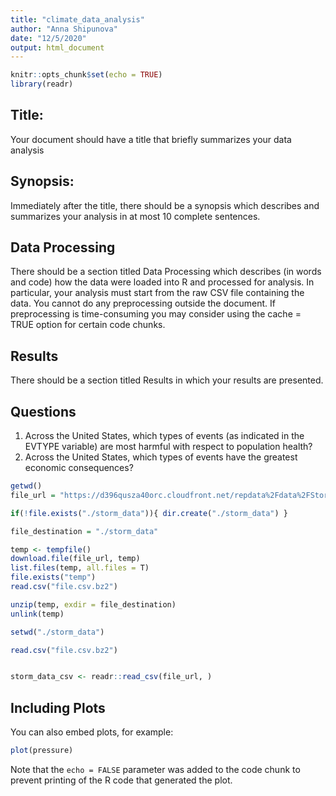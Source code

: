 ```yaml
---
title: "climate_data_analysis"
author: "Anna Shipunova"
date: "12/5/2020"
output: html_document
---
```


```r
knitr::opts_chunk$set(echo = TRUE)
library(readr)

```

## Title:   
Your document should have a title that briefly summarizes your data analysis

## Synopsis:  
Immediately after the title, there should be a synopsis which describes and summarizes your analysis in at most 10 complete sentences.

## Data Processing  
There should be a section titled Data Processing which describes (in words and code) how the data were loaded into R and processed for analysis. In particular, your analysis must start from the raw CSV file containing the data. You cannot do any preprocessing outside the document. If preprocessing is time-consuming you may consider using the \color{red}{\verb|cache = TRUE|}cache = TRUE option for certain code chunks.

## Results  
There should be a section titled Results in which your results are presented.

## Questions

1. Across the United States, which types of events (as indicated in the \color{red}{\verb|EVTYPE|}EVTYPE variable) are most harmful with respect to population health?  
2. Across the United States, which types of events have the greatest economic consequences?


```r
getwd()
file_url = "https://d396qusza40orc.cloudfront.net/repdata%2Fdata%2FStormData.csv.bz2"

if(!file.exists("./storm_data")){ dir.create("./storm_data") }

file_destination = "./storm_data"

temp <- tempfile()
download.file(file_url, temp)
list.files(temp, all.files = T)
file.exists("temp")
read.csv("file.csv.bz2")

unzip(temp, exdir = file_destination)
unlink(temp)

setwd("./storm_data")

read.csv("file.csv.bz2")


storm_data_csv <- readr::read_csv(file_url, )

```

## Including Plots

You can also embed plots, for example:

```r
plot(pressure)
```

Note that the `echo = FALSE` parameter was added to the code chunk to prevent printing of the R code that generated the plot.
